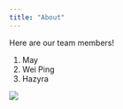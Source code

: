 ```yaml
---
title: "About"
---
```


Here are our team members!

1.  May
2.  Wei Ping
3.  Hazyra

![](Images/GrpPoster.jpg){fig-align="center"}
